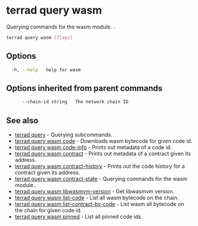 # terrad query wasm

Querying commands for the wasm module. .

```sh Terrad
terrad query wasm [flags]
```

## Options

```sh Terrad
  -h, --help   help for wasm
```

## Options inherited from parent commands

```sh Terrad
      --chain-id string   The network chain ID
```

## See also

* [terrad query](../terrad_query.mdx)	 - Querying subcommands.
* [terrad query wasm code](./terrad_query_wasm_code.mdx)	 - Downloads wasm bytecode for given code id.
* [terrad query wasm code-info](./terrad_query_wasm_code-info.mdx)	 - Prints out metadata of a code id.
* [terrad query wasm contract](./terrad_query_wasm_contract.mdx)	 - Prints out metadata of a contract given its address.
* [terrad query wasm contract-history](./terrad_query_wasm_contract-history.mdx)	 - Prints out the code history for a contract given its address.
* [terrad query wasm contract-state](./terrad_query_wasm_contract-state.mdx)	 - Querying commands for the wasm module..
* [terrad query wasm libwasmvm-version](./terrad_query_wasm_libwasmvm-version.mdx)	 - Get libwasmvm version.
* [terrad query wasm list-code](./terrad_query_wasm_list-code.mdx)	 - List all wasm bytecode on the chain.
* [terrad query wasm list-contract-by-code](./terrad_query_wasm_list-contract-by-code.mdx)	 - List wasm all bytecode on the chain for given code id.
* [terrad query wasm pinned](./terrad_query_wasm_pinned.mdx)	 - List all pinned code ids.


